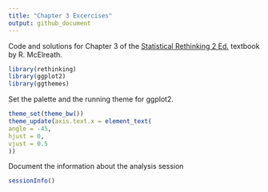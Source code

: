 ```yaml
---
title: "Chapter 3 Excercises"
output: github_document
---
```


Code and solutions for Chapter 3 of the [Statistical Rethinking 2 Ed. ](https://xcelab.net/rm/statistical-rethinking/) textbook by R. McElreath.

```r
library(rethinking)
library(ggplot2)
library(ggthemes)
```

Set the palette and the running theme for ggplot2.

```r
theme_set(theme_bw())
theme_update(axis.text.x = element_text(
angle = -45,
hjust = 0,
vjust = 0.5
))
```

Document the information about the analysis session

```r
sessionInfo()
```
